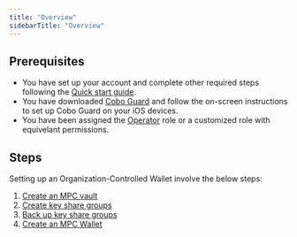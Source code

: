 ```yaml
---
title: "Overview"
sidebarTitle: "Overview"
---
```


## Prerequisites

- You have set up your account and complete other required steps following the [Quick start guide](/en/portal/quick-start-guide).
- You have downloaded [Cobo Guard](/en/guard/download) and follow the on-screen instructions to set up Cobo Guard on your iOS devices.
- You have been assigned the [Operator](/en/portal/organization/roles-and-permissions) role or a customized role with equivelant permissions.

## Steps

Setting up an Organization-Controlled Wallet involve the below steps:
1. [Create an MPC vault](/en/portal/mpc-wallets/ocw/create-mpc-vault)
2. [Create key share groups](/en/portal/mpc-wallets/ocw/create-key-share-groups)
3. [Back up key share groups](/en/portal/mpc-wallets/ocw/back-up-key-share-groups)
4. [Create an MPC Wallet](/en/portal/mpc-wallets/ocw/create-mpc-wallet)
